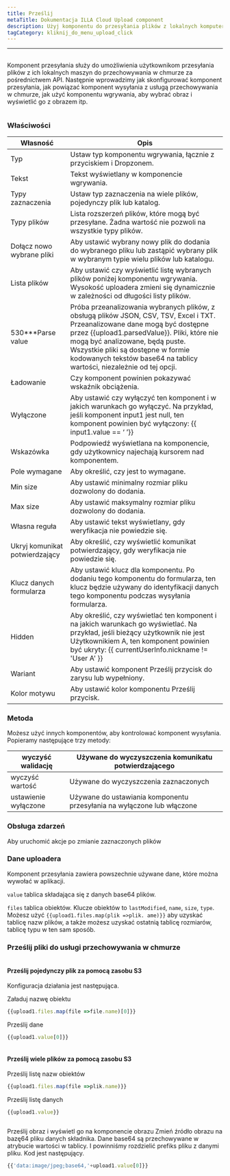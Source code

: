 ```yaml
---
title: Prześlij
metaTitle: Dokumentacja ILLA Cloud Upload component
description: Użyj komponentu do przesyłania plików z lokalnych komputerów do dowolnej pamięci w chmurze
tagCategory: kliknij_do_menu_upload_click
---
```


* * *

## <Heading hidden>Prześlij</Heading>

Komponent przesyłania służy do umożliwienia użytkownikom przesyłania plików z ich lokalnych maszyn do przechowywania w chmurze za pośrednictwem API. Następnie wprowadzimy jak skonfigurować komponent przesyłania, jak powiązać komponent wysyłania z usługą przechowywania w chmurze, jak użyć komponentu wgrywania, aby wybrać obraz i wyświetlić go z obrazem itp.

<img src='https://cdn.illacloud.com/official-website/img/docs/upload1.png' alt="" />

### Właściwości

| Własność                       | Opis                                                                                                                                                                                                                                                                                                                          |
| ------------------------------ | ----------------------------------------------------------------------------------------------------------------------------------------------------------------------------------------------------------------------------------------------------------------------------------------------------------------------------- |
| Typ                            | Ustaw typ komponentu wgrywania, łącznie z przyciskiem i Dropzonem.                                                                                                                                                                                                                                                            |
| Tekst                          | Tekst wyświetlany w komponencie wgrywania.                                                                                                                                                                                                                                                                                    |
| Typy zaznaczenia               | Ustaw typ zaznaczenia na wiele plików, pojedynczy plik lub katalog.                                                                                                                                                                                                                                                           |
| Typy plików                    | Lista rozszerzeń plików, które mogą być przesyłane. Żadna wartość nie pozwoli na wszystkie typy plików.                                                                                                                                                                                                                       |
| Dołącz nowo wybrane pliki      | Aby ustawić wybrany nowy plik do dodania do wybranego pliku lub zastąpić wybrany plik w wybranym typie wielu plików lub katalogu.                                                                                                                                                                                             |
| Lista plików                   | Aby ustawić czy wyświetlić listę wybranych plików poniżej komponentu wgrywania. Wysokość uploadera zmieni się dynamicznie w zależności od długości listy plików.                                                                                                                                                              |
| 530\*\*\*Parse value           | Próba przeanalizowania wybranych plików, z obsługą plików JSON, CSV, TSV, Excel i TXT. Przeanalizowane dane mogą być dostępne przez {{upload1.parsedValue}}. Pliki, które nie mogą być analizowane, będą puste. Wszystkie pliki są dostępne w formie kodowanych tekstów base64 na tablicy wartości, niezależnie od tej opcji. |
| Ładowanie                      | Czy komponent powinien pokazywać wskaźnik obciążenia.                                                                                                                                                                                                                                                                         |
| Wyłączone                      | Aby ustawić czy wyłączyć ten komponent i w jakich warunkach go wyłączyć. Na przykład, jeśli komponent input1 jest null, ten komponent powinien być wyłączony: {{ input1.value == ‘ ’}}                                                                                                                                        |
| Wskazówka                      | Podpowiedź wyświetlana na komponencie, gdy użytkownicy najechają kursorem nad komponentem.                                                                                                                                                                                                                                    |
| Pole wymagane                  | Aby określić, czy jest to wymagane.                                                                                                                                                                                                                                                                                           |
| Min size                       | Aby ustawić minimalny rozmiar pliku dozwolony do dodania.                                                                                                                                                                                                                                                                     |
| Max size                       | Aby ustawić maksymalny rozmiar pliku dozwolony do dodania.                                                                                                                                                                                                                                                                    |
| Własna reguła                  | Aby ustawić tekst wyświetlany, gdy weryfikacja nie powiedzie się.                                                                                                                                                                                                                                                             |
| Ukryj komunikat potwierdzający | Aby określić, czy wyświetlić komunikat potwierdzający, gdy weryfikacja nie powiedzie się.                                                                                                                                                                                                                                     |
| Klucz danych formularza        | Aby ustawić klucz dla komponentu. Po dodaniu tego komponentu do formularza, ten klucz będzie używany do identyfikacji danych tego komponentu podczas wysyłania formularza.                                                                                                                                                    |
| Hidden                         | Aby określić, czy wyświetlać ten komponent i na jakich warunkach go wyświetlać. Na przykład, jeśli bieżący użytkownik nie jest Użytkownikiem A, ten komponent powinien być ukryty: {{ currentUserInfo.nickname != 'User A' }}                                                                                                 |
| Wariant                        | Aby ustawić komponent Prześlij przycisk do zarysu lub wypełniony.                                                                                                                                                                                                                                                             |
| Kolor motywu                   | Aby ustawić kolor komponentu Prześlij przycisk.                                                                                                                                                                                                                                                                               |

### Metoda

Możesz użyć innych komponentów, aby kontrolować komponent wysyłania. Popieramy następujące trzy metody:

| wyczyść walidację    | Używane do wyczyszczenia komunikatu potwierdzającego                   |
| -------------------- | ---------------------------------------------------------------------- |
| wyczyść wartość      | Używane do wyczyszczenia zaznaczonych                                  |
| ustawienie wyłączone | Używane do ustawiania komponentu przesyłania na wyłączone lub włączone |

### Obsługa zdarzeń

Aby uruchomić akcje po zmianie zaznaczonych plików

### Dane uploadera

Komponent przesyłania zawiera powszechnie używane dane, które można wywołać w aplikacji.

`value` tablica składająca się z danych base64 plików. 

`files` tablica obiektów. Klucze obiektów to `lastModified`, `name`, `size`, `type`. Możesz użyć `{{upload1.files.map(plik =>plik. ame)}}` aby uzyskać tablicę nazw plików, a także możesz uzyskać ostatnią tablicę rozmiarów, tablicę typu w ten sam sposób. 

### Prześlij pliki do usługi przechowywania w chmurze

<img src='https://cdn.illacloud.com/official-website/img/docs/upload2.gif' alt="" />

#### Prześlij pojedynczy plik za pomocą zasobu S3

Konfiguracja działania jest następująca. 

Załaduj nazwę obiektu

```jsx
{{upload1.files.map(file =>file.name)[0]}}
```

Prześlij dane

```jsx
{{upload1.value[0]}}
```

<img src='https://cdn.illacloud.com/official-website/img/docs/upload3.png' alt="" />

#### Prześlij wiele plików za pomocą zasobu S3

Prześlij listę nazw obiektów

```jsx
{{upload1.files.map(file =>plik.name)}}
```

Prześlij listę danych

```jsx
{{upload1.value}}
```

<img src='https://cdn.illacloud.com/official-website/img/docs/upload4.png' alt="" />

Prześlij obraz i wyświetl go na komponencie obrazu
Zmień źródło obrazu na bazę64 pliku danych składnika. Dane base64 są przechowywane w atrybucie wartości w tablicy. I powinniśmy rozdzielić prefiks pliku z danymi pliku. Kod jest następujący. 

```jsx
{{'data:image/jpeg;base64,'+upload1.value[0]}}
```

<img src='https://cdn.illacloud.com/official-website/img/docs/upload5.gif' alt="" />
